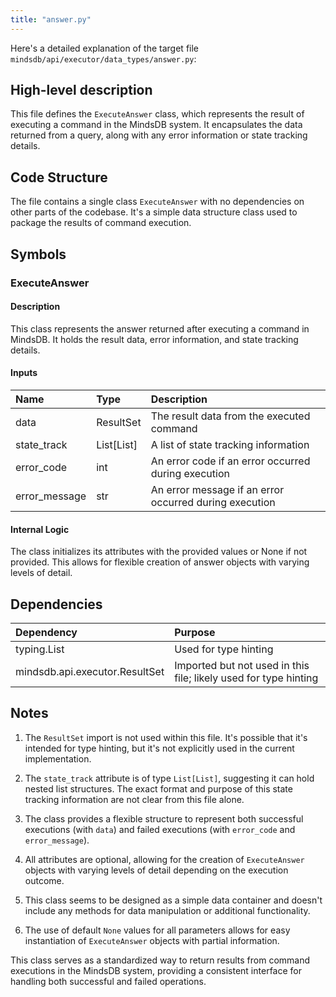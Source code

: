 ```yaml
---
title: "answer.py"
---
```


Here's a detailed explanation of the target file `mindsdb/api/executor/data_types/answer.py`:

## High-level description
This file defines the `ExecuteAnswer` class, which represents the result of executing a command in the MindsDB system. It encapsulates the data returned from a query, along with any error information or state tracking details.

## Code Structure
The file contains a single class `ExecuteAnswer` with no dependencies on other parts of the codebase. It's a simple data structure class used to package the results of command execution.

## Symbols

### ExecuteAnswer
#### Description
This class represents the answer returned after executing a command in MindsDB. It holds the result data, error information, and state tracking details.

#### Inputs
| Name | Type | Description |
|:-----|:-----|:------------|
| data | ResultSet | The result data from the executed command |
| state_track | List[List] | A list of state tracking information |
| error_code | int | An error code if an error occurred during execution |
| error_message | str | An error message if an error occurred during execution |

#### Internal Logic
The class initializes its attributes with the provided values or None if not provided. This allows for flexible creation of answer objects with varying levels of detail.

## Dependencies
| Dependency | Purpose |
|:-----------|:--------|
| typing.List | Used for type hinting |
| mindsdb.api.executor.ResultSet | Imported but not used in this file; likely used for type hinting |

## Notes
1. The `ResultSet` import is not used within this file. It's possible that it's intended for type hinting, but it's not explicitly used in the current implementation.

2. The `state_track` attribute is of type `List[List]`, suggesting it can hold nested list structures. The exact format and purpose of this state tracking information are not clear from this file alone.

3. The class provides a flexible structure to represent both successful executions (with `data`) and failed executions (with `error_code` and `error_message`).

4. All attributes are optional, allowing for the creation of `ExecuteAnswer` objects with varying levels of detail depending on the execution outcome.

5. This class seems to be designed as a simple data container and doesn't include any methods for data manipulation or additional functionality.

6. The use of default `None` values for all parameters allows for easy instantiation of `ExecuteAnswer` objects with partial information.

This class serves as a standardized way to return results from command executions in the MindsDB system, providing a consistent interface for handling both successful and failed operations.